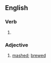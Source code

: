 {{also|Meshed}}

==English==

===Verb===
{{head|en|verb form}}

# {{en-past of|mesh}}

===Adjective===
{{en-adj|-}}

# {{lb|en|obsolete}} [[mash]]ed; [[brew]]ed
#: {{rfquotek|Shakespeare}}

{{Webster 1913}}